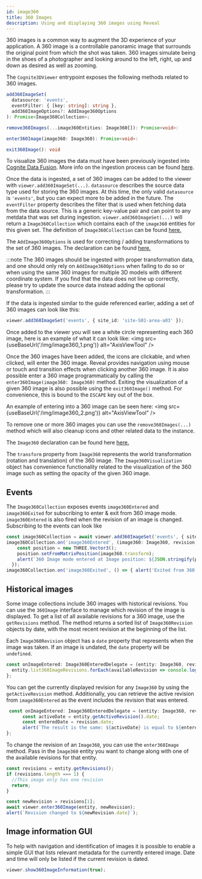 ```yaml
---
id: image360
title: 360 Images
description: Using and displaying 360 images using Reveal
---
```



360 images is a common way to augment the 3D experience of your application.
A 360 image is a controllable panoramic image that surrounds the original point from which the shot was taken. 
360 images simulate being in the shoes of a photographer and looking around to the left, right, up and down as desired as well as zooming.

The `Cognite3DViewer` entrypoint exposes the following methods related to 360 images.

```ts
add360ImageSet(
  datasource: 'events', 
  eventFilter: { [key: string]: string }, 
  add360ImageOptions?: AddImage360Options
): Promise<Image360Collection>;

remove360Images(...image360Entities: Image360[]): Promise<void>:

enter360Image(image360: Image360): Promise<void>:

exit360Image(): void
```

To visualize 360 images the data must have been previously ingested into [Cognite Data Fusion](https://www.cognite.com/en/product/cognite_data_fusion_industrial_dataops_platform).
More info on the ingestion process can be found [here](https://docs.cognite.com/cdf/3d/guides/360images_upload/).

Once the data is ingested, a set of 360 images can be added to the viewer with `viewer.add360ImageSet(...)`.
`datasource` describes the source data type used for storing the 360 images.
At this time, the only valid `datasource` is `'events'`, but you can expect more to be added in the future.
The `eventFilter` property describes the filter that is used when fetching data from the data source.
This is a generic key-value pair and can point to any metdata that was set during ingestion.
`viewer.add360ImageSet(...)` will return a `Image360Collection` which contains each of the `image360` entities for this given set.
The definition of `Image360Collection` can be found [here.](../api/interfaces/cognite_reveal.Image360Collection)

The `AddImage360Options` is used for correcting / adding transformations to the set of 360 images. The declaration can be found [here.](../api/modules/cognite_reveal#addimage360options)

:::note
The 360 images should be ingested with proper transformation data, and one should only rely on `AddImage360Options` when failing to do so or when using the same 360 images for multiple 3D models with different coordinate system.
If you find that the data does not line up correctly, please try to update the source data instead adding the optional transformation.
:::

If the data is ingested similar to the guide referenced earlier, adding a set of 360 images can look like this:
```ts
viewer.add360ImageSet('events', { site_id: 'site-S01-area-a03' });
```

Once added to the viewer you will see a white circle representing each 360 image, here is an example of what it can look like:
<img src={useBaseUrl('/img/image360_1.png')} alt="AxisViewTool" />

Once the 360 images have been added, the icons are clickable, and when clicked, will enter the 360 image.
Reveal provides navigation using mouse or touch and transition effects when clicking another 360 image.
It is also possible enter a 360 image programmatically by calling the `enter360Image(image360: Image360)` method.
Exiting the visualization of a given 360 image is also possible using the `exit360Image()` method.
For convenience, this is bound to the `ESCAPE` key out of the box.

An example of entering into a 360 image can be seen here:
<img src={useBaseUrl('/img/image360_2.png')} alt="AxisViewTool" />

To remove one or more 360 images you can use the `remove360Images(...)` method which will also cleanup icons and other related data to the instance.

The `Image360` declaration can be found here [here.](../api/interfaces/cognite_reveal.Image360)

The `transform` property from `Image360` represents the world transformation (rotation and translation) of the 360 image.
The `Image360Visualization` object has convenience functionality related to the visualization of the 360 image such as setting the opacity of the given 360 image.
  
## Events
The `Image360Collection` exposes events `image360Entered` and `image360Exited` for subscribing to enter & exit from 360 image mode. `image360Entered` is also fired when the revision of an image is changed.
Subscribing to the events can look like
```ts
const image360Collection = await viewer.add360ImageSet('events', { site_id: 'site-S01-area-a03' });
image360Collection.on('image360Entered', (image360: Image360, revision: Image360Revision) => {
    const position = new THREE.Vector3();
    position.setFromMatrixPosition(image360.transform);
    alert(`360 Image mode entered at Image position: ${JSON.stringify(position)}`);
  });
image360Collection.on('image360Exited', () => { alert('Exited from 360 Image mode'); });
```

## Historical images
Some image collections include 360 images with historical revisions. You can use the `360Image` interface to manage which revision of the image is displayed. To get a list of all available revisions for a 360 image, use the `getRevisions` method. The method returns a sorted list of `Image360Revision` objects by date, 
with the most recent revision at the beginning of the list.

Each `Image360Revision` object has a `date` property that represents when the image was taken. If an image is undated, the `date` property will be `undefined`.
```ts
const onImageEntered: Image360EnteredDelegate = (entity: Image360, revision: Image360Revision) => {
  entity.list360ImageRevisions.forEach(availableRevision => console.log(availableRevision.date);
};
```

You can get the currently displayed revision for any `Image360` by using the `getActiveRevision` method. Additionally, you can retrieve the active revision from `image360Entered` as the event includes the revision that was entered.
```ts
 const onImageEntered: Image360EnteredDelegate = (entity: Image360, revision: Image360Revision) => {
      const activeDate = entity.getActiveRevision().date;
      const enteredDate = revision.date;
      alert(`The result is the same: ${activeDate} is equal to ${enteredDate}`);
};
```

To change the revision of an `Image360`, you can use the `enter360Image` method. Pass in the `Image360` entity you want to change along with one of the available revisions for that entity.
```ts
const revisions = entity.getRevisions();
if (revisions.length === 1) {
  //This image only has one revision
  return;
}

const newRevision = revisions[1];
await viewer.enter360Image(entity, newRevision);
alert(`Revision changed to ${newRevision.date}`);
```

## Image information GUI

To help with navigation and identification of images it is possible to enable a simple GUI that lists relevant metadata for the currently entered image.
Date and time will only be listed if the current revision is dated.

```ts
viewer.show360ImageInformation(true);
```